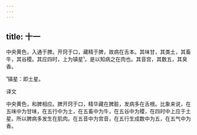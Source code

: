 ```yaml
---
---
---
```

title: 十一
---




中央黄色，入通于脾。开窍于口，藏精于脾，故病在舌本。其味甘，其类土，其畜牛，其谷稷。其应四时，上为镇星¹。是以知病之在肉也。其音宫，其数五，其臭香。

¹镇星：即土星。

译文

中央黄色，和脾相应。脾开窍于口，精华藏在脾脏，发病多在舌根。比象来说，在五味中为甘味，在五行中为土，在五畜中为牛，在五谷中为稷，在四时中上应于土星。所以脾病多发生在肌肉。在五音中为宫音，在五行生成数中为五，在五气中为香。